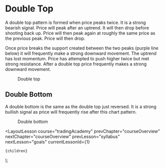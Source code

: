 
# Double Top

A double top pattern is formed when price peaks twice. It is a strong bearish signal. Price will peak after an uptrend. It will then drop before shooting back up. Price will then peak again at roughly the same price as the previous peak. Price will then drop.

Once price breaks the support created between the two peaks (purple line below) it will frequently make a strong downward movement. The uptrend has lost momentum. Price has attempted to push higher twice but met strong resistance. After a double top price frequently makes a strong downward movement.

<figure>
  <Image
    src="/images/courses/tradingAcademy/chartPatterns/doubleTop.webp"
    height={2160}
    width={3840}
    alt=""
  />
  <figcaption>Double top</figcaption>
</figure>

## Double Bottom

A double bottom is the same as the double top just reversed. It is a strong bullish signal as price will frequently rise after this chart pattern.

<figure>
  <Image
    src="/images/courses/tradingAcademy/chartPatterns/doubleBottom.webp"
    height={2160}
    width={3840}
    alt=""
  />
  <figcaption>Double bottom</figcaption>
</figure>

  <LayoutLesson
    course="tradingAcademy"
    prevChapter="courseOverview"
    nextChapter="courseOverview"
    prevLesson="syllabus"
    nextLesson="goals"
    currentLessonId={1}
  >
    {children}
  </LayoutLesson>
);
